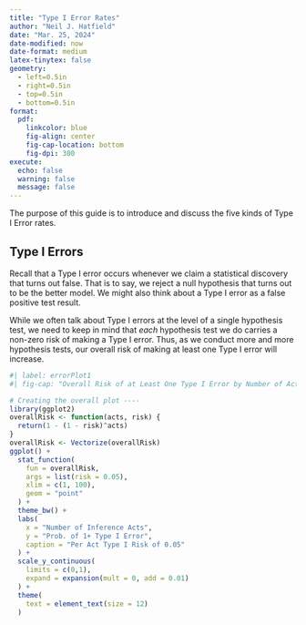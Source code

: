 ```yaml
---
title: "Type I Error Rates"
author: "Neil J. Hatfield"
date: "Mar. 25, 2024"
date-modified: now
date-format: medium
latex-tinytex: false
geometry: 
  - left=0.5in
  - right=0.5in
  - top=0.5in
  - bottom=0.5in
format: 
  pdf:
    linkcolor: blue
    fig-align: center
    fig-cap-location: bottom
    fig-dpi: 300
execute:
  echo: false
  warning: false
  message: false
---
```


The purpose of this guide is to introduce and discuss the five kinds of Type I Error rates. 

## Type I Errors

Recall that a Type I error occurs whenever we claim a statistical discovery that turns out false. That is to say, we reject a null hypothesis that turns out to be the better model. We might also think about a Type I error as a false positive test result.

While we often talk about Type I errors at the level of a single hypothesis test, we need to keep in mind that *each* hypothesis test we do carries a non-zero risk of making a Type I error. Thus, as we conduct more and more hypothesis tests, our overall risk of making at least one Type I error will increase.

```r
#| label: errorPlot1
#| fig-cap: "Overall Risk of at Least One Type I Error by Number of Acts"

# Creating the overall plot ----
library(ggplot2)
overallRisk <- function(acts, risk) {
  return(1 - (1 - risk)^acts)
}
overallRisk <- Vectorize(overallRisk)
ggplot() +
  stat_function(
    fun = overallRisk,
    args = list(risk = 0.05),
    xlim = c(1, 100),
    geom = "point"
  ) +
  theme_bw() +
  labs(
    x = "Number of Inference Acts",
    y = "Prob. of 1+ Type I Error",
    caption = "Per Act Type I Risk of 0.05"
  ) +
  scale_y_continuous(
    limits = c(0,1),
    expand = expansion(mult = 0, add = 0.01)
  ) +
  theme(
    text = element_text(size = 12)
  )

```

